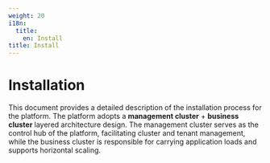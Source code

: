 ```yaml
---
weight: 20
i18n:
  title:
    en: Install
title: Install
---
```


# Installation

<Overview />

This document provides a detailed description of the installation process for the platform. The platform adopts a **management cluster** + **business cluster** layered architecture design. The management cluster serves as the control hub of the platform, facilitating cluster and tenant management, while the business cluster is responsible for carrying application loads and supports horizontal scaling.
